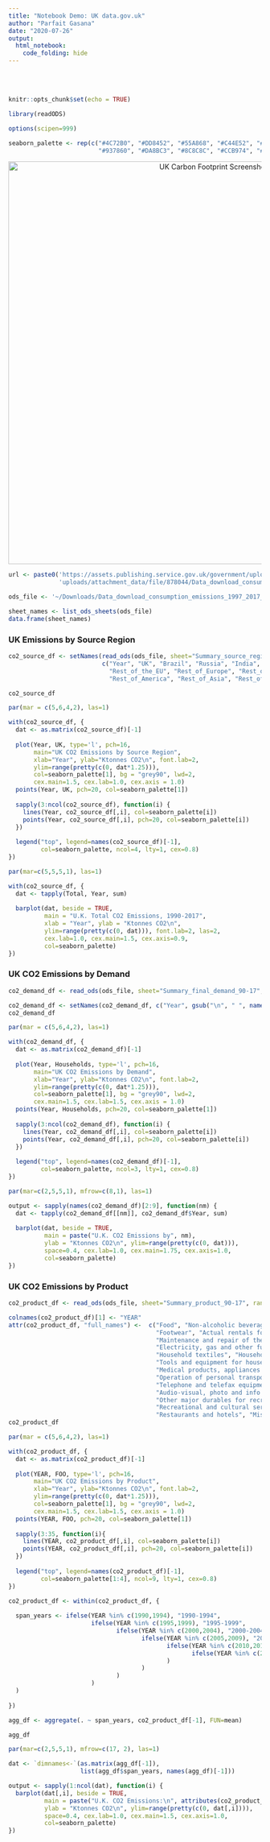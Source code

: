 ```yaml
---
title: "Notebook Demo: UK data.gov.uk"
author: "Parfait Gasana"
date: "2020-07-26"
output: 
  html_notebook:
    code_folding: hide
---
```


<style type="text/css">
.main-container {
  max-width: 1200px;
  margin-left: auto;
  margin-right: auto;
}
</style>

<br/>
<br/>

```r
knitr::opts_chunk$set(echo = TRUE)

library(readODS)

options(scipen=999)

seaborn_palette <- rep(c("#4C72B0", "#DD8452", "#55A868", "#C44E52", "#8172B3",
                         "#937860", "#DA8BC3", "#8C8C8C", "#CCB974", "#64B5CD"), 4)
```

<div style="text-align:center"><img src="images/Data_Gov_UK_Carbon_Footprint.png" alt="UK Carbon Footprint Screenshot" width="800px"/></div>

```r
url <- paste0('https://assets.publishing.service.gov.uk/government/uploads/system/',
              'uploads/attachment_data/file/878044/Data_download_consumption_emissions_1997_2017_v2.ods')

ods_file <- '~/Downloads/Data_download_consumption_emissions_1997_2017_v2.ods'

sheet_names <- list_ods_sheets(ods_file)
data.frame(sheet_names)
```

### UK Emissions by Source Region
```r
co2_source_df <- setNames(read_ods(ods_file, sheet="Summary_source_region_90-17", range = "B35:R63"),
                          c("Year", "UK", "Brazil", "Russia", "India", "China", "South_Africa", "USA", "Japan", 
                            "Rest_of_the_EU", "Rest_of_Europe", "Rest_of_the_OECD", "Rest_of_Africa",
                            "Rest_of_America", "Rest_of_Asia", "Rest_of_Middle_East", "Total"))

co2_source_df
```

```r
par(mar = c(5,6,4,2), las=1)

with(co2_source_df, {
  dat <- as.matrix(co2_source_df)[-1]
  
  plot(Year, UK, type='l', pch=16,
       main="UK CO2 Emissions by Source Region",
       xlab="Year", ylab="Ktonnes CO2\n", font.lab=2,
       ylim=range(pretty(c(0, dat*1.25))),
       col=seaborn_palette[1], bg = "grey90", lwd=2, 
       cex.main=1.5, cex.lab=1.0, cex.axis = 1.0)
  points(Year, UK, pch=20, col=seaborn_palette[1])
  
  sapply(3:ncol(co2_source_df), function(i) {
    lines(Year, co2_source_df[,i], col=seaborn_palette[i])
    points(Year, co2_source_df[,i], pch=20, col=seaborn_palette[i])
  })
  
  legend("top", legend=names(co2_source_df)[-1],
         col=seaborn_palette, ncol=4, lty=1, cex=0.8)
})
```

```r
par(mar=c(5,5,5,1), las=1)

with(co2_source_df, {
  dat <- tapply(Total, Year, sum)
  
  barplot(dat, beside = TRUE, 
          main = "U.K. Total CO2 Emissions, 1990-2017",
          xlab = "Year", ylab = "Ktonnes CO2\n", 
          ylim=range(pretty(c(0, dat))), font.lab=2, las=2,
          cex.lab=1.0, cex.main=1.5, cex.axis=0.9,
          col=seaborn_palette)
})  
```

### UK CO2 Emissions by Demand

```r
co2_demand_df <- read_ods(ods_file, sheet="Summary_final_demand_90-17", range = "B35:K63")

co2_demand_df <- setNames(co2_demand_df, c("Year", gsub("\n", " ", names(co2_demand_df)[2:9]), "Total"))
co2_demand_df
```

```r
par(mar = c(5,6,4,2), las=1)

with(co2_demand_df, {
  dat <- as.matrix(co2_demand_df)[-1]
  
  plot(Year, Households, type='l', pch=16,
       main="UK CO2 Emissions by Demand",
       xlab="Year", ylab="Ktonnes CO2\n", font.lab=2,
       ylim=range(pretty(c(0, dat*1.25))),
       col=seaborn_palette[1], bg = "grey90", lwd=2, 
       cex.main=1.5, cex.lab=1.5, cex.axis = 1.0)
  points(Year, Households, pch=20, col=seaborn_palette[1])
  
  sapply(3:ncol(co2_demand_df), function(i) {
    lines(Year, co2_demand_df[,i], col=seaborn_palette[i])
    points(Year, co2_demand_df[,i], pch=20, col=seaborn_palette[i])
  })
  
  legend("top", legend=names(co2_demand_df)[-1],
         col=seaborn_palette, ncol=3, lty=1, cex=0.8)
})
```

```r
par(mar=c(2,5,5,1), mfrow=c(8,1), las=1)

output <- sapply(names(co2_demand_df)[2:9], function(nm) {
  dat <- tapply(co2_demand_df[[nm]], co2_demand_df$Year, sum)
  
  barplot(dat, beside = TRUE, 
          main = paste("U.K. CO2 Emissions by", nm),
          ylab = "Ktonnes CO2\n", ylim=range(pretty(c(0, dat))),
          space=0.4, cex.lab=1.0, cex.main=1.75, cex.axis=1.0,
          col=seaborn_palette)
})  
```

### UK CO2 Emissions by Product

```r
co2_product_df <- read_ods(ods_file, sheet="Summary_product_90-17", range = "B35:AJ63")

colnames(co2_product_df)[1] <- "YEAR"
attr(co2_product_df, "full_names") <-  c("Food", "Non-alcoholic beverages", "Alcoholic beverages", "Tobacco", "Clothing", 
                                         "Footwear", "Actual rentals for households", "Imputed rentals for households", 
                                         "Maintenance and repair of the dwelling", "Water supply and miscellaneous dwelling services",
                                         "Electricity, gas and other fuels", "Furniture, furnishings, carpets etc", 
                                         "Household textiles", "Household appliances", "Glassware, tableware and household utensils",
                                         "Tools and equipment for house and garden", "Goods and services for household maintenance",
                                         "Medical products, appliances and equipment", "Hospital services", "Purchase of vehicles",
                                         "Operation of personal transport equipment", "Transport services", "Postal services",
                                         "Telephone and telefax equipment", "Telephone and telefax services", 
                                         "Audio-visual, photo and info processing equipment", 
                                         "Other major durables for recreation and culture", "Other recreational equipment etc",
                                         "Recreational and cultural services", "Newspapers, books and stationery", "Education",
                                         "Restaurants and hotels", "Miscellaneous goods and services", "Total")
co2_product_df
```


```r
par(mar = c(5,6,4,2), las=1)

with(co2_product_df, {
  dat <- as.matrix(co2_product_df)[-1]
  
  plot(YEAR, FOO, type='l', pch=16,
       main="UK CO2 Emissions by Product",
       xlab="Year", ylab="Ktonnes CO2\n", font.lab=2,
       ylim=range(pretty(c(0, dat*1.25))),
       col=seaborn_palette[1], bg = "grey90", lwd=2, 
       cex.main=1.5, cex.lab=1.5, cex.axis = 1.0)
  points(YEAR, FOO, pch=20, col=seaborn_palette[1])
  
  sapply(3:35, function(i){
    lines(YEAR, co2_product_df[,i], col=seaborn_palette[i])
    points(YEAR, co2_product_df[,i], pch=20, col=seaborn_palette[i])
  })
  
  legend("top", legend=names(co2_product_df)[-1],
         col=seaborn_palette[1:4], ncol=9, lty=1, cex=0.8)
})
```


```r

co2_product_df <- within(co2_product_df, {
  
  span_years <- ifelse(YEAR %in% c(1990,1994), "1990-1994",
                       ifelse(YEAR %in% c(1995,1999), "1995-1999",
                              ifelse(YEAR %in% c(2000,2004), "2000-2004",
                                     ifelse(YEAR %in% c(2005,2009), "2005-2009",
                                            ifelse(YEAR %in% c(2010,2014), "2010-2014",
                                                   ifelse(YEAR %in% c(2015,2017), "2015-2017", NA)
                                            )
                                     )
                              )
                       )
  )
  
})

agg_df <- aggregate(. ~ span_years, co2_product_df[-1], FUN=mean)

agg_df
```



```r
par(mar=c(2,5,5,1), mfrow=c(17, 2), las=1)

dat <- `dimnames<-`(as.matrix(agg_df[-1]),
                    list(agg_df$span_years, names(agg_df)[-1]))

output <- sapply(1:ncol(dat), function(i) {
  barplot(dat[,i], beside = TRUE, 
          main = paste("U.K. CO2 Emissions:\n", attributes(co2_product_df)$full_names[i]),
          ylab = "Ktonnes CO2\n", ylim=range(pretty(c(0, dat[,i]))),
          space=0.4, cex.lab=1.0, cex.main=1.5, cex.axis=1.0,
          col=seaborn_palette)
})
```

<br/>
<br/>
<br/>
<br/>
<br/>

